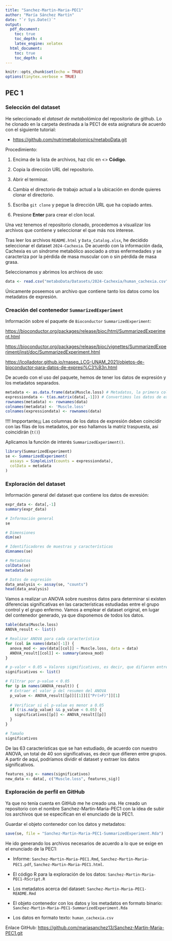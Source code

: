 ---
title: "Sanchez-Martin-Maria-PEC1"
author: "María Sánchez Martín"
date: "`r Sys.Date()`"
output:
  pdf_document:
    toc: true
    toc_depth: 4
    latex_engine: xelatex
  html_document:
    toc: true
    toc_depth: 4
---

```{r setup, include=FALSE}
knitr::opts_chunk$set(echo = TRUE)
options(tinytex.verbose = TRUE)
```

## PEC 1

### Selección del dataset

He seleccionado el *dataset de metabolómica* del repositorio de github. Lo he clonado en la carpeta destinada a la PEC1 de esta asignatura de acuerdo con el siguiente tutorial:

-   <https://github.com/nutrimetabolomics/metaboData.git>

Procedimiento:

1.  Encima de la lista de archivos, haz clic en \<\> **Código**.

2.  Copia la dirección URL del repositorio.

3.  Abrir el terminar.

4.  Cambia el directorio de trabajo actual a la ubicación en donde quieres clonar el directorio.

5.  Escriba `git clone` y pegue la dirección URL que ha copiado antes.

6.  Presione **Enter** para crear el clon local.

Una vez tenemos el repositorio clonado, procedemos a visualizar los archivos que contiene y seleccionar el que más nos interese.

Tras leer los archivos `README.html` y `Data_Catalog.xlsx`, he decidido seleccionar el dataset `2024-Cachexia`. De acuerdo con la información dada, Cachexia es un síndrome metabólico asociado a otras enfermedades y se caracteriza por la pérdida de masa muscular con o sin pérdida de masa grasa.

Seleccionamos y abrimos los archivos de uso:

```{r}
data <- read.csv("metaboData/Datasets/2024-Cachexia/human_cachexia.csv", row.names = 1) # La primera columna contiene los identificadores
```

Únicamente poseemos un archivo que contiene tanto los datos como los metadatos de expresión.

### Creación del contenedor `SummarizedExperiment`

Información sobre el paquete de `Bioconductor` `SummarizedExperiment`:

<https://bioconductor.org/packages/release/bioc/html/SummarizedExperiment.html>

<https://bioconductor.org/packages/release/bioc/vignettes/SummarizedExperiment/inst/doc/SummarizedExperiment.html>

<https://lcolladotor.github.io/rnaseq_LCG-UNAM_2021/objetos-de-bioconductor-para-datos-de-expresi%C3%B3n.html>

De acuedo con el uso del paquete, hemos de tener los datos de expresión y los metadatos separados.

```{r}
metadata <- as.data.frame(data$Muscle.loss) # Metadatos, la primera columna contiene inrformación sobre la pérdida muscular
expressiondata <- t(as.matrix(data[,-1])) # Convertimos los datos de expresión en matriz
rownames(metadata) <- rownames(data)
colnames(metadata) <- 'Muscle.loss'
colnames(expressiondata) <- rownames(data)

```

!!!! Impportante¡¡¡ Las columnas de los datos de expresión deben coincidir con las filas de los metadatos, por eso hallamos la matriz traspuesta, así coincidirán (`t()`)

Aplicamos la función de interés `SummarizedExperiment()`.

```{r}
library(SummarizedExperiment)
se <- SummarizedExperiment(
  assays = SimpleList(counts = expressiondata),
  colData = metadata
)
```

### Exploración del dataset

Información general del dataset que contiene los datos de exresión:

```{r}
expr_data <- data[,-1]
summary(expr_data)
```

```{r}
# Información general
se

# Dimensiones
dim(se)

# Identificadores de muestras y características
dimnames(se)

# Metadatos
colData(se)
metadata(se)

# Datos de expresión
data_analysis <- assay(se, "counts")
head(data_analysis)

```

Vamos a realizar un ANOVA sobre nuestros datos para determinar si existen diferencias significativas en las características estudiadas entre el grupo control y el grupo enfermo. Vamos a emplear el dataset original, en lugar del contenedor generado, ya que disponemos de todos los datos.

```{r}
table(data$Muscle.loss)
ANOVA_result <- list()

# Realizar ANOVA para cada característica
for (col in names(data)[-1]) {
  anova_mod <- aov(data[[col]] ~ Muscle.loss, data = data)
  ANOVA_result[[col]] <- summary(anova_mod)
}

# p-valor < 0.05 = Valores sigmificativos, es decir, que difieren entre ambos grupos de datos
significativos <- list()

# Filtrar por p-value < 0.05
for (p in names(ANOVA_result)) {
  # Extraer el valor p del resumen del ANOVA
  p_value <- ANOVA_result[[p]][[1]][["Pr(>F)"]][1]
  
  # Verificar si el p-value es menor a 0.05
  if (!is.na(p_value) && p_value < 0.05) {
    significativos[[p]] <- ANOVA_result[[p]]
  }
}

# Tamaño
significativos
```

De las 63 características que se han estudiado, de acuerdo con nuestro ANOVA, un total de 40 son significativas, es decir que difieren entre grupos. A partir de aquí, podríamos dividir el dataset y extraer los datos significativos.

```{r}
features_sig <- names(significativos)
new_data <- data[, c("Muscle.loss", features_sig)]
```


### Exploración de perfil en GitHub

Ya que no tenía cuenta en GitHub me he creado una. He creado un repositorio con el nombre Sanchez-Martin-Maria-PEC1 con la idea de subir los asrchivos que se especifican en el enunciado de la PEC1.

Guardar el objeto contenedor con los datos y metadatos:

```{r}
save(se, file = "Sanchez-Martin-Maria-PEC1-SummarizedExperiment.Rda")
```

He ido generando los archivos necesarios de acuerdo a lo que se exige en el enunciado de la PEC1:

-   Informe: `Sanchez-Martin-Maria-PEC1.Rmd`, `Sanchez-Martin-Maria-PEC1.pdf`, `Sanchez-Martin-Maria-PEC1.html`.

-   El código R para la exploración de los datos: `Sanchez-Martin-Maria-PEC1-RScript.R`

-   Los metadatos acerca del dataset: `Sanchez-Martin-Maria-PEC1-README.Rmd`

-   El objeto contenedor con los datos y los metadatos en formato binario: `Sanchez-Martin-Maria-PEC1-SummarizedExperiment.Rda`

-   Los datos en formato texto: `human_cachexia.csv`

Enlace GitHub: <https://github.com/mariasanchez13/Sanchez-Martin-Maria-PEC1.git>
